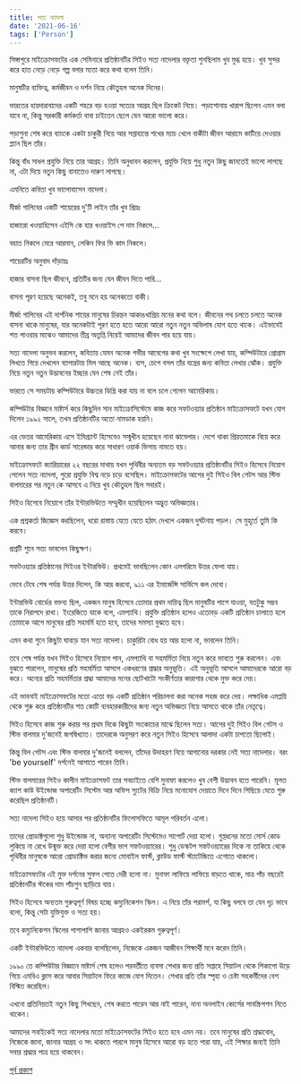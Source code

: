 ```yaml
---
title: সত্য নাদেলা
date: '2021-06-16'
tags: ['Person']
---
```


সিঙ্গাপুরে মাইক্রোসফটের এক সেমিনারে প্রতিষ্ঠানটির সিইও সত্য নাদেলার বক্তৃতা শুনছিলাম খুব মুগ্ধ হয়ে। খুব সুন্দর করে হাত নেড়ে নেড়ে গল্প বলার মতো করে কথা বলেন তিনি।

মানুষটির ব্যক্তিত্ব, কর্মজীবন ও দর্শন নিয়ে কৌতুহল অনেক দিনের।

ভারতের হায়দারাবাদের একটি শহরে বড় হওয়া সত্যের আগ্রহ ছিল ক্রিকেট নিয়ে। পড়াশোনায় খারাপ ছিলেন এমন বলা যাবে না, কিন্তু সরকারী কর্মকর্তা বাবা চাইতেন ছেলে যেন আরো ভালো করে।

পড়াশুনা শেষ করে ব্যাংকে একটা চাকুরী নিয়ে আর সপ্তাহান্তে শখের ম্যাচ খেলে বাকীটা জীবন আরামে কাটিয়ে দেওয়ার প্ল্যান ছিল তাঁর।

কিন্তু বাঁধ সাধল প্রযুক্তি নিয়ে তার আগ্রহ। তিনি অনুধাবন করলেন, প্রযুক্তি নিয়ে শুধু নতুন কিছু জানতেই ভালো লাগছে না, এটা দিয়ে নতুন কিছু বানাতেও দারুণ লাগছে।

এমনিতে কবিতা খুব ভালোবাসেন নাদেলা।  

মীর্জা গালিবের একটি শায়েরের দু'টি লাইন তাঁর খুব প্রিয়ঃ

হাজারো খওয়াহিসেন এইসি কে হার খওয়াইস পে দাম নিকলে...

বহাত নিকলে মেরে আরমান, লেকিন ফির ভি কাম নিকলে।

শায়েরটির অনুবাদ দাঁড়ায়ঃ

হাজার বাসনা ছিল জীবনে, প্রতিটির জন্য যেন জীবন দিতে পারি...

বাসনা পূরণ হয়েছে অনেকই, তবু মনে হয় অনেকতো বাকী।

মীর্জা গালিবের এই দার্শনিক শায়ের মানুষের চিরন্তন আকাঙখাপ্রিয় মনের কথা বলে। জীবনের পথ চলতে চলতে অনেক বাসনা থাকে মানুষের, যার অনেকটাই পূরণ হতে হতে আরো আরো নতুন নতুন অভিলাষ যোগ হতে থাকে। এইভাবেই শত পাওয়ার মাঝেও আমাদের তীব্র অতৃপ্তি নিয়েই আমাদের জীবন পার হয়ে যায়।

সত্য নাদেলা অনুভব করলেন, কবিতায় যেমন অনেক গভীর আবেগের কথা খুব সংক্ষেপে লেখা যায়, কম্পিউটারে প্রোগ্রাম লিখতে গিয়ে দেখলেন ব্যাপারটায় মিল আছে অনেক। ব্যস, চেপে বসল তাঁর যন্ত্রের জন্য কবিতা লেখার ঝোঁক। প্রযুক্তি নিয়ে নতুন নতুন উদ্ভাবনের ইচ্ছার যেন শেষ নেই তাঁর।

ভারতে সে সময়টায় কম্পিউটারে উচ্চতর ডিগ্রি করা যায় না বলে চলে গেলেন আমেরিকায়।

কম্পিউটার বিজ্ঞনে মাষ্টার্স করে কিছুদিন সান মাইক্রোসিস্টেমে কাজ করে সফটওয়্যার প্রতিষ্ঠান মাইক্রোসফটে যখন যোগ দিলেন ১৯৯২ সালে, তখন প্রতিষ্ঠানটির অতো নামডাক হয়নি।

এর ভেতর আমেরিকায় এসে ইমিগ্র‍্যান্ট হিসেবেও সস্মুখীন হয়েছেন নানা ঝামেলার। দেশে থাকা প্রিয়তমাকে বিয়ে করে আনার জন্য তার গ্রীন কার্ড সারেন্ডার করে সাধারণ ওয়ার্ক ভিসায় নামতে হয়।

মাইক্রোসফটে ক্যারিয়ারের ২২ বছরের মাথায় যখন পৃথিবীর অন্যতম বড় সফটওয়্যার প্রতিষ্ঠানটির সিইও হিসেবে নিয়োগ পেলেন সত্য নাদেলা, পুরো প্রযুক্তি বিশ্ব নড়ে চড়ে বসেছিল। মাইক্রোসফটের আগের দুই সিইও বিল গেটস আর স্টিভ বালমারের পর নতুন কে আসবে এ নিয়ে খুব কৌতুহল ছিল সবারই।

সিইও হিসেবে নিয়োগে তাঁর ইন্টারভিউতে সম্মুখীন হয়েছিলেন অদ্ভুত অভিজ্ঞতার।

এক প্রশ্নকর্তা জিজ্ঞেস করছিলেন, ধরো রাস্তায় যেতে যেতে হঠাৎ দেখলে একজন দুর্ঘটনায় পড়ল। সে মুহূর্তে তুমি কি করবে।

প্রশ্নটি শুনে সত্য ভাবলেন কিছুক্ষণ। 

সফটওয়্যার প্রতিষ্ঠানের সিইওর ইন্টারভিউ। প্রথমেই ভাবছিলেন কোন এলগরিমে উত্তর ফেলা যায়।

ভেবে টেবে শেষ পর্যন্ত উত্তর দিলেন, কি আর করবো, ৯১১ এর ইমার্জেন্সি সার্ভিসে কল দেবো।

ইন্টারভিউ বোর্ডের বক্তব্য ছিল, একজন মানুষ হিসেবে তোমার প্রথম দায়িত্ব ছিল মানুষটির পাশে যাওয়া, যতটুকু সম্ভব তাকে নিরাপদে রাখা। ইংরেজিতে যাকে বলে, এমপ্যাথি। প্রযুক্তি প্রতিষ্ঠান হলেও এতোবড় একটি প্রতিষ্ঠান চালাতে হলে তোমাকে আগে মানুষের প্রতি সহমর্মি হতে হবে, তাদের সমস্যা বুঝতে হবে।

এমন কথা শুনে কিছুটা ঘাবড়ে যান সত্য নাদেলা। চাকুরিটা বোধ হয় আর হলো না, ভাবলেন তিনি।

তবে শেষ পর্যন্ত যখন সিইও হিসেবে নিয়োগ পান, এমপ্যাথি বা সহমর্মিতা নিয়ে নতুন করে ভাবতে শুরু করলেন। এবং বুঝতে পারলেন, মানুষের প্রতি সহমর্মিতা আসলে একধরণের  শ্রদ্ধার অনুভূতি। এই অনুভূতি আসলে আমাদেরকে আরো বড় করে। অন্যের প্রতি সহমর্মিতার শ্রদ্ধা আমাদের মনের ছোটখাটো সংকীর্ণতার কারাগার থেকে মুক্ত করে দেয়।

এই ভাবনাই মাইক্রোসফটের মতো এতো বড় একটি প্রতিষ্ঠান পরিচালনা করা অনেক সহজ করে দেয়। লক্ষাধিক এমপ্লয়ি থেকে শুরু করে প্রতিষ্ঠানটির শত কোটি ব্যবহারকারীদের জন্য নতুন অভিজ্ঞতা নিয়ে আসতে থাকে তাঁর নেতৃত্বে।

সিইও হিসেবে কাজ শুরু করার পর প্রথম দিকে কিছুটা সংকোচের মাঝে ছিলেন সত্য। আগের দুই সিইও বিল গেটস ও স্টিভ বালমার দু'জনেই জগদ্বিখ্যাত। তাদেরকে অনুসরণ করে নতুন সিইও হিসেবে আলাদা একটা চাপতো ছিলোই।

কিন্তু বিল গেটস এবং স্টিভ বালমার দু'জনেই বললেন, তাঁদের উদাহরণ নিয়ে আগানোর দরকার নেই সত্য নাদেলার। বরং 'be yourself' দর্শনেই আগাতে পারেন তিনি।

স্টিভ বালমারের সিইও কালীন মাইক্রোসফট তার সবচাইতে বেশি মুনাফা করলেও খুব বেশী উদ্ভাবন হতে পারেনি। মূলত ক্যাশ কাউ উইন্ডোজ অপারেটিং সিস্টেম আর অফিস স্যুটের বিক্রি নিয়ে মনোযোগ দেয়াতে দিনে দিনে পিছিয়ে যেতে শুরু করেছিল প্রতিষ্ঠানটি।

সত্য নাদেলা সিইও হয়ে আসার পর প্রতিষ্ঠানটির ফিলোসফিতে আমূল পরিবর্তন এলো। 

তাদের প্রোডাক্টগুলো শুধু উইন্ডোজ না, অন্যান্য অপারেটিং সিস্টেমেও সাপোর্ট দেয়া হলো। গুপ্তধনের মতো সোর্স কোড লুকিয়ে না রেখে উন্মুক্ত করে দেয়া হলো বেশীর ভাগ সফটওয়্যারের। শুধু ডেস্কটপ সফটওয়্যারের দিকে না তাকিয়ে থেকে পৃথিবীর মানুষকে আরো প্রোডাক্টিভ করার জন্যে মোবাইল ফার্স্ট, ক্লাউড ফার্স্ট স্ট্যাটেজিতে এগোতে থাকলো।

মাইক্রোসফটের এই মুক্ত দর্শনের সুফল পেতে দেরী হলো না। মুনাফা লাফিয়ে লাফিয়ে বাড়তে থাকে, মাত্র পাঁচ বছরেই প্রতিষ্ঠানটির স্টকের দাম পাঁচগুন ছাড়িয়ে যায়।

সিইও হিসেবে অন্যতম গুরুত্বপূর্ণ বিষয় হচ্ছে কম্যুনিকেশন স্কিল। এ নিয়ে তাঁর পরামর্শ, যা কিছু বলবে তা যেন দৃঢ় ভাবে বলো, কিন্তু সেটা যুক্তিযুক্ত ও সত্য হয়।

তবে কম্যুনিকেশন স্কিলের পাশাপাশি জানার আগ্রহও একইরকম গুরুত্বপূর্ণ। 

একটি ইন্টারভিউতে নাদেলা একবার বলেছিলেন, নিজেকে একজন আজীবন শিক্ষার্থী মনে করেন তিনি। 

১৯৯০ তে কম্পিউটার বিজ্ঞানে মাষ্টার্স শেষ হলেও পরবর্তীতে ব্যবসা শেখার জন্য প্রতি সপ্তাহে সিয়াটল থেকে শিকাগো উড়ে গিয়ে এমবিএ ক্লাস করে আবার সিয়াটলে ফিরে কাজে যোগ দিতেন। শেখার প্রতি তাঁর স্পৃহা ও চেষ্টা সহকর্মীদের বেশ বিস্মিত করেছিল।

এখনো প্রতিনিয়তই নতুন কিছু শিখছেন, শেষ করতে পারেন আর নাই পারেন, নানা অনলাইন কোর্সের সাবস্ক্রিপশন নিতে থাকেন।

আমাদের সবাইকেই সত্য নাদেলার মতো মাইক্রোসফটের সিইও হতে হবে এমন নয়। তবে মানুষের প্রতি শ্রদ্ধাবোধ, নিজেকে জানা, জানার আগ্রহ ও সৎ থাকতে পারলে মানুষ হিসেবে আরো বড় হতে পারা যায়, এই শিক্ষার জন্যই তিনি সবার শ্রদ্ধার পাত্র হয়ে থাকবেন।

[পূর্ব প্রকাশ](https://www.facebook.com/ashraful.alam/posts/10157609972880583)